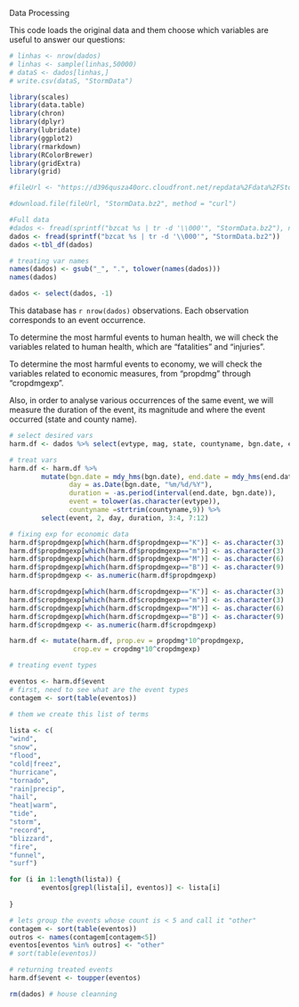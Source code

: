 Data Processing 

This code loads the original data and them choose which variables are useful to answer our questions:


```r
# linhas <- nrow(dados)
# linhas <- sample(linhas,50000)
# dataS <- dados[linhas,]
# write.csv(dataS, "StormData")
```


```r

library(scales)
library(data.table)
library(chron)
library(dplyr)
library(lubridate)
library(ggplot2)
library(rmarkdown)
library(RColorBrewer)
library(gridExtra)
library(grid)

```


```r
#fileUrl <- "https://d396qusza40orc.cloudfront.net/repdata%2Fdata%2FStormData.csv.bz2"

#download.file(fileUrl, "StormData.bz2", method = "curl")

#Full data
#dados <- fread(sprintf("bzcat %s | tr -d '\\000'", "StormData.bz2"), na.strings = "")
dados <- fread(sprintf("bzcat %s | tr -d '\\000'", "StormData.bz2"))
dados <-tbl_df(dados)

# treating var names
names(dados) <- gsub("_", ".", tolower(names(dados)))
names(dados)   
```

```r
dados <- select(dados, -1)
```
This database has `r nrow(dados)` observations. Each observation corresponds to an event occurrence.

To determine the most harmful events to human health, we will check the variables related to human health, which are "fatalities" and "injuries".

To determine the most harmful events to economy, we will check the variables related to economic measures, from "propdmg" through "cropdmgexp". 

Also, in order to analyse various occurrences of the same event, we will measure the duration of the event, its magnitude and where the event occurred (state and county name).




```r
# select desired vars
harm.df <- dados %>% select(evtype, mag, state, countyname, bgn.date, end.date, 23:28)

# treat vars
harm.df <- harm.df %>% 
        mutate(bgn.date = mdy_hms(bgn.date), end.date = mdy_hms(end.date),  
               day = as.Date(bgn.date, "%m/%d/%Y"), 
               duration = -as.period(interval(end.date, bgn.date)),
               event = tolower(as.character(evtype)),
               countyname =strtrim(countyname,9)) %>%
        select(event, 2, day, duration, 3:4, 7:12)

# fixing exp for economic data
harm.df$propdmgexp[which(harm.df$propdmgexp=="K")] <- as.character(3)
harm.df$propdmgexp[which(harm.df$propdmgexp=="m")] <- as.character(3)
harm.df$propdmgexp[which(harm.df$propdmgexp=="M")] <- as.character(6)
harm.df$propdmgexp[which(harm.df$propdmgexp=="B")] <- as.character(9)
harm.df$propdmgexp <- as.numeric(harm.df$propdmgexp)

harm.df$cropdmgexp[which(harm.df$cropdmgexp=="K")] <- as.character(3)
harm.df$cropdmgexp[which(harm.df$cropdmgexp=="m")] <- as.character(3)
harm.df$cropdmgexp[which(harm.df$cropdmgexp=="M")] <- as.character(6)
harm.df$cropdmgexp[which(harm.df$cropdmgexp=="B")] <- as.character(9)
harm.df$cropdmgexp <- as.numeric(harm.df$cropdmgexp)

harm.df <- mutate(harm.df, prop.ev = propdmg*10^propdmgexp,
                crop.ev = cropdmg*10^cropdmgexp)

# treating event types

eventos <- harm.df$event
# first, need to see what are the event types
contagem <- sort(table(eventos))

# them we create this list of terms
 
lista <- c(
"wind",
"snow",
"flood",
"cold|freez",
"hurricane",
"tornado",
"rain|precip",
"hail",
"heat|warm",
"tide",
"storm",
"record",
"blizzard",
"fire",
"funnel",
"surf")

for (i in 1:length(lista)) {
        eventos[grepl(lista[i], eventos)] <- lista[i]
        
}

# lets group the events whose count is < 5 and call it "other"
contagem <- sort(table(eventos))
outros <- names(contagem[contagem<5])
eventos[eventos %in% outros] <- "other"
# sort(table(eventos))

# returning treated events
harm.df$event <- toupper(eventos)

rm(dados) # house cleanning
```
